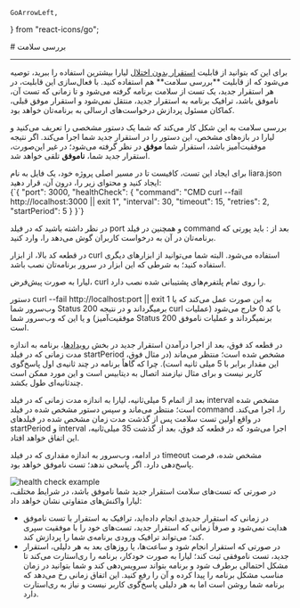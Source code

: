     GoArrowLeft,
} from "react-icons/go";


<Layout>
<Head>
<title>مستندات بررسی سلامت پلتفرم  - لیارا</title>
</Head>
# بررسی سلامت
<hr className="mb-2" />
برای این که بتوانید از قابلیت <a href="./zero-downtime-deployment" className="text-[#2196f3] ">استقرار بدون اختلال</a> لیارا بیشترین استفاده را ببرید، توصیه می‌شود که از قابلیت **بررسی سلامت** هم استفاده کنید.
با فعال‌سازی این قابلیت، در هر استقرار جدید، یک تست از سلامت برنامه گرفته می‌شود و تا زمانی که تست آن، ناموفق باشد، ترافیک برنامه به استقرار جدید، منتقل نمی‌شود و استقرار موفق قبلی، کماکان مسئول پردازش درخواست‌های ارسالی به برنامه‌تان خواهد بود.
<div className='h-4' />

بررسی سلامت به این شکل کار می‌کند که شما یک دستور مشخصی را تعریف می‌کنید و لیارا در بازه‌های مشخص، این دستور را در استقرار جدید شما اجرا می‌کند. اگر نتیجه موفقیت‌آمیز باشد، استقرار شما **موفق** در نظر گرفته می‌شود؛ در غیر این‌صورت، استقرار جدید شما، **ناموفق** تلقی خواهد شد.

<Section id="make-health-check-connection" title="ایجاد تست بررسی سلامت" />
برای ایجاد این تست، کافیست تا در مسیر اصلی پروژه خود، یک فایل به نام <Important>liara.json</Important> ایجاد کنید و محتوای زیر را، درون آن، قرار دهید:
<div className='h-2' />
<div dir="ltr">
<Highlight className="json">
    {`{
  "port": 3000,
  "healthCheck": {
    "command": "CMD curl --fail http://localhost:3000 || exit 1",
    "interval": 30, 
    "timeout": 15,
    "retries": 2,
    "startPeriod": 5
   }
}`}
</Highlight>
</div>
<div className='h-2' />

<Alert variant="info">
<p>
در نظر داشته باشید که در فیلد <Important>port</Important> و همچنین در فیلد <Important>command</Important> بعد از <Important>:</Important> باید پورتی که برنامه‌تان در آن به درخواست کاربران گوش می‌دهد را، وارد کنید.
</p>
</Alert>
<div className='h-2' />

در قطعه کد بالا، از ابزار <Important>curl</Important> استفاده می‌شود. البته شما می‌توانید از ابزارهای دیگری استفاده کنید؛ به شرطی که این ابزار در سرور برنامه‌تان نصب باشد. 
<div className='h-2' />

<Alert variant="info">
<p>
 لیارا به صورت پیش‌فرض، <Important>curl</Important> را روی تمام پلتفرم‌های پشتیبانی شده نصب دارد. 
</p>
</Alert>
<div className='h-2' />
دستور <Important>curl --fail http://localhost:port || exit 1</Important> به این صورت عمل می‌کند که یا وب‌سرور شما Status 200 برمیگرداند و در نتیجه curl با کد 0 خارج می‌شود (عملیات موفقیت‌آمیز) و یا این که وب‌سرور شما Status 200 برنمیگرداند و عملیات ناموفق است.
<div className='h-4' />

در قطعه کد فوق، بعد از اجرا درآمدن استقرار جدید در بخش <a href="./events" className="text-[#2196f3] ">رویدادها</a>، برنامه به اندازه مدت زمانی که در فیلد <Important>startPeriod</Important> مشخص شده است؛ منتظر می‌ماند (در مثال فوق، این مقدار برابر با 5 میلی ثانیه است). چرا که گاهاً برنامه در چند ثانیه‌ی اول پاسخ‌گوی کاربر نیست و برای مثال نیازمند اتصال به دیتابیس است و این مورد ممکن است چندثانیه‌ای طول بکشد.
<div className='h-4' />

بعد از اتمام 5 میلی‌ثانیه، لیارا به اندازه مدت زمانی که در فیلد <Important>interval</Important> مشخص شده است؛ منتظر می‌ماند و سپس دستور مشخص شده در فیلد <Important>command</Important> را، اجرا می‌کند. در واقع اولین تست سلامت پس از گذشت مدت زمان مشخص شده در فیلدهای <Important>startPeriod</Important> و <Important>interval</Important> اجرا می‌شود که در قطعه کد فوق، بعد از گذشت 35 میلی‌ثانیه، این اتفاق خواهد افتاد.
<div className='h-4' />

در ادامه، وب‌سرور به اندازه مقداری که در فیلد <Important>timeout</Important> مشخص شده، فرصت پاسخ‌دهی دارد. اگر پاسخی ندهد؛ تست ناموفق خواهد بود.

<div className="h-4" />
<img src="https://files.liara.ir/liara/docs/health-check.jpg" alt="health check example"/>
<div className="h-4" />

<Section id='failed-deployment' title="عملکرد لیارا در استقرارهای ناموفق" />
در صورتی که تست‌های سلامت استقرار جدید شما ناموفق باشد، در شرایط مختلف، لیارا واکنش‌های متفاوتی نشان خواهد داد:
<div className="h-4" />

<ul>
    <li>در زمانی که استقرار جدیدی انجام داده‌اید، ترافیک به استقرار با تست ناموفق هدایت نمی‌شود و صرفاً زمانی که استقرار جدید، تست‌های خود را با موفقیت سپری کند؛ می‌تواند ترافیک ورودی برنامه‌ی شما را پردازش کند.</li>
    <li>در صورتی که استقرار انجام شود و ساعت‌ها، یا روزهای بعد به هر دلیلی، استقرار جدید، تست ناموفقی ثبت کند؛ لیارا به صورت خودکار، برنامه را ری‌استارت می‌کند تا مشکل احتمالی برطرف شود و برنامه بتواند سرویس‌دهی کند و شما بتوانید در زمان مناسب مشکل برنامه را پیدا کرده و آن را رفع کنید. این اتفاق زمانی رخ می‌دهد که برنامه شما روشن است اما به هر دلیلی پاسخ‌گوی کاربر نیست و نیاز به ری‌استارت دارد.</li>
</ul>

</Layout>